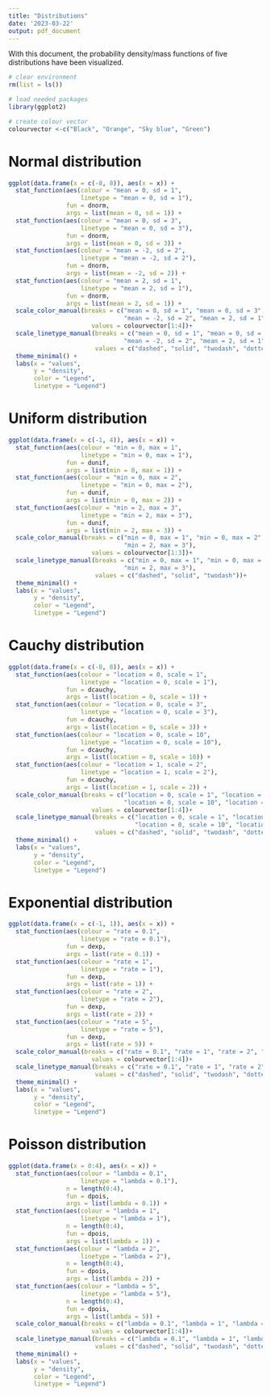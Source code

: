 ```yaml
---
title: "Distributions"
date: '2023-03-22'
output: pdf_document
---
```


With this document, the probability density/mass functions of five distributions have been visualized. 

```r
# clear environment 
rm(list = ls())

# load needed packages
library(ggplot2)

# create colour vector 
colourvector <-c("Black", "Orange", "Sky blue", "Green")
```

# Normal distribution
```r
ggplot(data.frame(x = c(-8, 8)), aes(x = x)) +
  stat_function(aes(colour = "mean = 0, sd = 1",
                    linetype = "mean = 0, sd = 1"),
                fun = dnorm,
                args = list(mean = 0, sd = 1)) +
  stat_function(aes(colour = "mean = 0, sd = 3",
                    linetype = "mean = 0, sd = 3"),
                fun = dnorm,
                args = list(mean = 0, sd = 3)) +
  stat_function(aes(colour = "mean = -2, sd = 2",
                    linetype = "mean = -2, sd = 2"),
                fun = dnorm,
                args = list(mean = -2, sd = 2)) +
  stat_function(aes(colour = "mean = 2, sd = 1",
                    linetype = "mean = 2, sd = 1"),
                fun = dnorm,
                args = list(mean = 2, sd = 1)) +
  scale_color_manual(breaks = c("mean = 0, sd = 1", "mean = 0, sd = 3", 
                                "mean = -2, sd = 2", "mean = 2, sd = 1"),
                       values = colourvector[1:4])+
  scale_linetype_manual(breaks = c("mean = 0, sd = 1", "mean = 0, sd = 3", 
                                "mean = -2, sd = 2", "mean = 2, sd = 1"),
                        values = c("dashed", "solid", "twodash", "dotted"))+
  theme_minimal() + 
  labs(x = "values",
       y = "density",
       color = "Legend",
       linetype = "Legend")
```


# Uniform distribution
```r
ggplot(data.frame(x = c(-1, 4)), aes(x = x)) +
  stat_function(aes(colour = "min = 0, max = 1",
                    linetype = "min = 0, max = 1"),
                fun = dunif,
                args = list(min = 0, max = 1)) +
  stat_function(aes(colour = "min = 0, max = 2",
                    linetype = "min = 0, max = 2"),
                fun = dunif,
                args = list(min = 0, max = 2)) +
  stat_function(aes(colour = "min = 2, max = 3",
                    linetype = "min = 2, max = 3"),
                fun = dunif,
                args = list(min = 2, max = 3)) +
  scale_color_manual(breaks = c("min = 0, max = 1", "min = 0, max = 2", 
                                "min = 2, max = 3"),
                       values = colourvector[1:3])+
  scale_linetype_manual(breaks = c("min = 0, max = 1", "min = 0, max = 2", 
                                "min = 2, max = 3"),
                        values = c("dashed", "solid", "twodash"))+
  theme_minimal() + 
  labs(x = "values",
       y = "density",
       color = "Legend",
       linetype = "Legend")
```

# Cauchy distribution 
```r
ggplot(data.frame(x = c(-8, 8)), aes(x = x)) +
  stat_function(aes(colour = "location = 0, scale = 1",
                    linetype = "location = 0, scale = 1"),
                fun = dcauchy,
                args = list(location = 0, scale = 1)) +
  stat_function(aes(colour = "location = 0, scale = 3",
                    linetype = "location = 0, scale = 3"),
                fun = dcauchy,
                args = list(location = 0, scale = 3)) +
  stat_function(aes(colour = "location = 0, scale = 10",
                    linetype = "location = 0, scale = 10"),
                fun = dcauchy,
                args = list(location = 0, scale = 10)) +
  stat_function(aes(colour = "location = 1, scale = 2",
                    linetype = "location = 1, scale = 2"),
                fun = dcauchy,
                args = list(location = 1, scale = 2)) +
  scale_color_manual(breaks = c("location = 0, scale = 1", "location = 0, scale = 3",
                                "location = 0, scale = 10", "location = 1, scale = 2"),
                       values = colourvector[1:4])+
  scale_linetype_manual(breaks = c("location = 0, scale = 1", "location = 0, scale = 3",
                                   "location = 0, scale = 10", "location = 1, scale = 2"),
                        values = c("dashed", "solid", "twodash", "dotted"))+
  theme_minimal() + 
  labs(x = "values",
       y = "density",
       color = "Legend",
       linetype = "Legend")
```

# Exponential distribution
```r
ggplot(data.frame(x = c(-1, 1)), aes(x = x)) +
  stat_function(aes(colour = "rate = 0.1",
                    linetype = "rate = 0.1"),
                fun = dexp,
                args = list(rate = 0.1)) +
  stat_function(aes(colour = "rate = 1",
                    linetype = "rate = 1"),
                fun = dexp,
                args = list(rate = 1)) +
  stat_function(aes(colour = "rate = 2",
                    linetype = "rate = 2"),
                fun = dexp,
                args = list(rate = 2)) +
  stat_function(aes(colour = "rate = 5",
                    linetype = "rate = 5"),
                fun = dexp,
                args = list(rate = 5)) +
  scale_color_manual(breaks = c("rate = 0.1", "rate = 1", "rate = 2", "rate = 5"),
                       values = colourvector[1:4])+
  scale_linetype_manual(breaks = c("rate = 0.1", "rate = 1", "rate = 2", "rate = 5"),
                        values = c("dashed", "solid", "twodash", "dotted"))+
  theme_minimal() + 
  labs(x = "values",
       y = "density",
       color = "Legend",
       linetype = "Legend")
```

# Poisson distribution
```r
ggplot(data.frame(x = 0:4), aes(x = x)) +
  stat_function(aes(colour = "lambda = 0.1",
                    linetype = "lambda = 0.1"),
                n = length(0:4),
                fun = dpois,
                args = list(lambda = 0.1)) +
  stat_function(aes(colour = "lambda = 1",
                    linetype = "lambda = 1"),
                n = length(0:4),
                fun = dpois,
                args = list(lambda = 1)) +
  stat_function(aes(colour = "lambda = 2",
                    linetype = "lambda = 2"),
                n = length(0:4),
                fun = dpois,
                args = list(lambda = 2)) +
  stat_function(aes(colour = "lambda = 5",
                    linetype = "lambda = 5"),
                n = length(0:4),
                fun = dpois,
                args = list(lambda = 5)) +
  scale_color_manual(breaks = c("lambda = 0.1", "lambda = 1", "lambda = 2", "lambda = 5"),
                       values = colourvector[1:4])+
  scale_linetype_manual(breaks = c("lambda = 0.1", "lambda = 1", "lambda = 2", "lambda = 5"),
                        values = c("dashed", "solid", "twodash", "dotted"))+
  theme_minimal() + 
  labs(x = "values",
       y = "density",
       color = "Legend",
       linetype = "Legend")
```